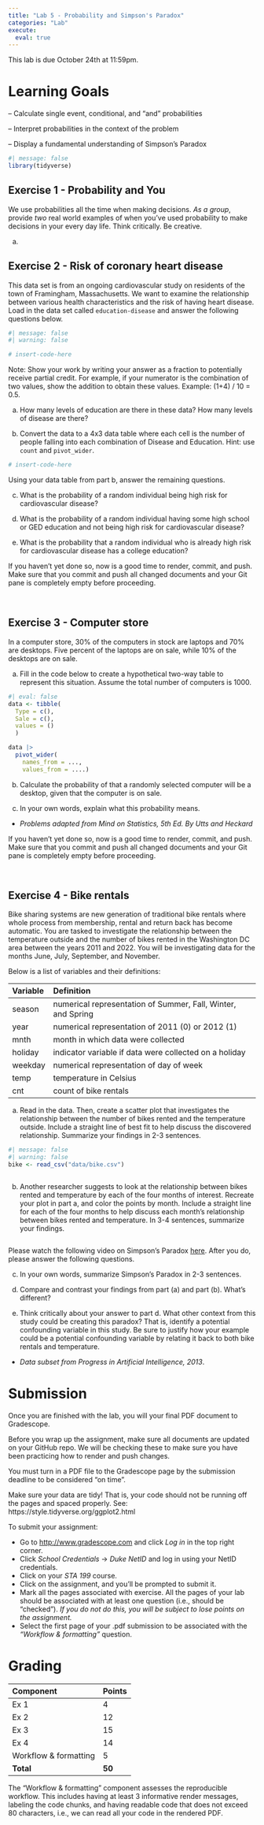 ```yaml
---
title: "Lab 5 - Probability and Simpson's Paradox"
categories: "Lab"
execute:
  eval: true
---
```


::: callout-important
This lab is due October 24th at 11:59pm.
:::

# Learning Goals

-- Calculate single event, conditional, and "and" probabilities

-- Interpret probabilities in the context of the problem

-- Display a fundamental understanding of Simpson's Paradox

```r
#| message: false
library(tidyverse)
```

## Exercise 1 - Probability and You

We use probabilities all the time when making decisions. *As a group*, provide *two* real world examples of when you've used probability to make decisions in your every day life. Think critically. Be creative.

(a) 

## Exercise 2 - Risk of coronary heart disease

This data set is from an ongoing cardiovascular study on residents of the town of Framingham, Massachusetts. We want to examine the relationship between various health characteristics and the risk of having heart disease. Load in the data set called `education-disease` and answer the following questions below.

```r
#| message: false
#| warning: false

# insert-code-here

```

Note: Show your work by writing your answer as a fraction to potentially receive partial credit. For example, if your numerator is the combination of two values, show the addition to obtain these values. Example: (1+4) / 10 = 0.5.

(a) How many levels of education are there in these data? How many levels of disease are there?

(b) Convert the data to a 4x3 data table where each cell is the number of people falling into each combination of Disease and Education. Hint: use `count` and `pivot_wider`.

```r

# insert-code-here

```

Using your data table from part b, answer the remaining questions.

(c) What is the probability of a random individual being high risk for cardiovascular disease?

(d) What is the probability of a random individual having some high school or GED education and not being high risk for cardiovascular disease?

(e) What is the probability that a random individual who is already high risk for cardiovascular disease has a college education?

::: render-commit-push
If you haven't yet done so, now is a good time to render, commit, and push. Make sure that you commit and push all changed documents and your Git pane is completely empty before proceeding.

<br>
:::

## Exercise 3 - Computer store

In a computer store, 30% of the computers in stock are laptops and 70% are desktops. Five percent of the laptops are on sale, while 10% of the desktops are on sale.

(a) Fill in the code below to create a hypothetical two-way table to represent this situation. Assume the total number of computers is 1000.

```r
#| eval: false
data <- tibble( 
  Type = c(),
  Sale = c(),
  values = ()
  )

data |>
  pivot_wider( 
    names_from = ...,
    values_from = ....)
```

(b) Calculate the probability of that a randomly selected computer will be a desktop, given that the computer is on sale.

(c) In your own words, explain what this probability means.

-   *Problems adapted from Mind on Statistics, 5th Ed. By Utts and Heckard*

::: render-commit-push
If you haven't yet done so, now is a good time to render, commit, and push. Make sure that you commit and push all changed documents and your Git pane is completely empty before proceeding.

<br>
:::

## Exercise 4 - Bike rentals

Bike sharing systems are new generation of traditional bike rentals where whole process from membership, rental and return back has become automatic. You are tasked to investigate the relationship between the temperature outside and the number of bikes rented in the Washington DC area between the years 2011 and 2022. You will be investigating data for the months June, July, September, and November.

Below is a list of variables and their definitions:

| Variable | Definition                                                   |
|:---------|:-------------------------------------------------------------|
| season   | numerical representation of Summer, Fall, Winter, and Spring |
| year     | numerical representation of 2011 (0) or 2012 (1)             |
| mnth     | month in which data were collected                           |
| holiday  | indicator variable if data were collected on a holiday       |
| weekday  | numerical representation of day of week                      |
| temp     | temperature in Celsius                                       |
| cnt      | count of bike rentals                                        |

(a) Read in the data. Then, create a scatter plot that investigates the relationship between the number of bikes rented and the temperature outside. Include a straight line of best fit to help discuss the discovered relationship. Summarize your findings in 2-3 sentences.

```r
#| message: false
#| warning: false
bike <- read_csv("data/bike.csv")
```

```r

```

(b) Another researcher suggests to look at the relationship between bikes rented and temperature by each of the four months of interest. Recreate your plot in part a, and color the points by month. Include a straight line for each of the four months to help discuss each month's relationship between bikes rented and temperature. In 3-4 sentences, summarize your findings.

```r

```

Please watch the following video on Simpson's Paradox [here](https://www.youtube.com/watch?v=ebEkn-BiW5k). After you do, please answer the following questions.

(c) In your own words, summarize Simpson's Paradox in 2-3 sentences.

(d) Compare and contrast your findings from part (a) and part (b). What's different?

(e) Think critically about your answer to part d. What other context from this study could be creating this paradox? That is, identify a potential confounding variable in this study. Be sure to justify how your example could be a potential confounding variable by relating it back to both bike rentals and temperature.

-   *Data subset from Progress in Artificial Intelligence, 2013*.

# Submission

Once you are finished with the lab, you will your final PDF document to Gradescope.

::: callout-warning
Before you wrap up the assignment, make sure all documents are updated on your GitHub repo. We will be checking these to make sure you have been practicing how to render and push changes.

You must turn in a PDF file to the Gradescope page by the submission deadline to be considered "on time".

Make sure your data are tidy! That is, your code should not be running off the pages and spaced properly. See: https://style.tidyverse.org/ggplot2.html
:::

To submit your assignment:

-   Go to <http://www.gradescope.com> and click *Log in* in the top right corner.
-   Click *School Credentials* $\rightarrow$ *Duke NetID* and log in using your NetID credentials.
-   Click on your *STA 199* course.
-   Click on the assignment, and you'll be prompted to submit it.
-   Mark all the pages associated with exercise. All the pages of your lab should be associated with at least one question (i.e., should be "checked"). *If you do not do this, you will be subject to lose points on the assignment.*
-   Select the first page of your .pdf submission to be associated with the *"Workflow & formatting"* question.

# Grading

| Component             | Points |
|:----------------------|:-------|
| Ex 1                  | 4      |
| Ex 2                  | 12     |
| Ex 3                  | 15     |
| Ex 4                  | 14     |
| Workflow & formatting | 5      |
| **Total**             | **50** |

::: callout-note
The "Workflow & formatting" component assesses the reproducible workflow. This includes having at least 3 informative render messages, labeling the code chunks, and having readable code that does not exceed 80 characters, i.e., we can read all your code in the rendered PDF.
:::

